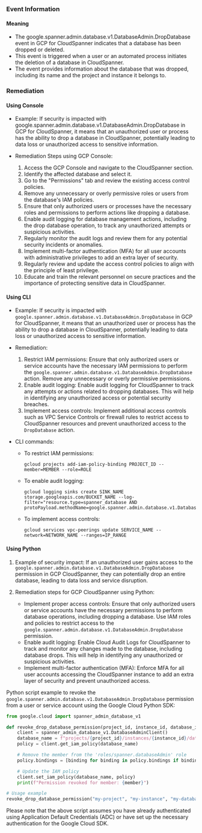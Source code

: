 
### Event Information

#### Meaning

- The google.spanner.admin.database.v1.DatabaseAdmin.DropDatabase event in GCP for CloudSpanner indicates that a database has been dropped or deleted.
- This event is triggered when a user or an automated process initiates the deletion of a database in CloudSpanner.
- The event provides information about the database that was dropped, including its name and the project and instance it belongs to.

### Remediation

#### Using Console

- Example: If security is impacted with google.spanner.admin.database.v1.DatabaseAdmin.DropDatabase in GCP for CloudSpanner, it means that an unauthorized user or process has the ability to drop a database in CloudSpanner, potentially leading to data loss or unauthorized access to sensitive information.

- Remediation Steps using GCP Console:
  1. Access the GCP Console and navigate to the CloudSpanner section.
  2. Identify the affected database and select it.
  3. Go to the "Permissions" tab and review the existing access control policies.
  4. Remove any unnecessary or overly permissive roles or users from the database's IAM policies.
  5. Ensure that only authorized users or processes have the necessary roles and permissions to perform actions like dropping a database.
  6. Enable audit logging for database management actions, including the drop database operation, to track any unauthorized attempts or suspicious activities.
  7. Regularly monitor the audit logs and review them for any potential security incidents or anomalies.
  8. Implement multi-factor authentication (MFA) for all user accounts with administrative privileges to add an extra layer of security.
  9. Regularly review and update the access control policies to align with the principle of least privilege.
  10. Educate and train the relevant personnel on secure practices and the importance of protecting sensitive data in CloudSpanner.

#### Using CLI

- Example: If security is impacted with `google.spanner.admin.database.v1.DatabaseAdmin.DropDatabase` in GCP for CloudSpanner, it means that an unauthorized user or process has the ability to drop a database in CloudSpanner, potentially leading to data loss or unauthorized access to sensitive information.

- Remediation:
  1. Restrict IAM permissions: Ensure that only authorized users or service accounts have the necessary IAM permissions to perform the `google.spanner.admin.database.v1.DatabaseAdmin.DropDatabase` action. Remove any unnecessary or overly permissive permissions.
  2. Enable audit logging: Enable audit logging for CloudSpanner to track any attempts or actions related to dropping databases. This will help in identifying any unauthorized access or potential security breaches.
  3. Implement access controls: Implement additional access controls such as VPC Service Controls or firewall rules to restrict access to CloudSpanner resources and prevent unauthorized access to the `DropDatabase` action.

- CLI commands:
  - To restrict IAM permissions:
    ```
    gcloud projects add-iam-policy-binding PROJECT_ID --member=MEMBER --role=ROLE
    ```
  - To enable audit logging:
    ```
    gcloud logging sinks create SINK_NAME storage.googleapis.com/BUCKET_NAME --log-filter="resource.type=spanner_database AND protoPayload.methodName=google.spanner.admin.database.v1.DatabaseAdmin.DropDatabase"
    ```
  - To implement access controls:
    ```
    gcloud services vpc-peerings update SERVICE_NAME --network=NETWORK_NAME --ranges=IP_RANGE
    ```

#### Using Python

1. Example of security impact: If an unauthorized user gains access to the `google.spanner.admin.database.v1.DatabaseAdmin.DropDatabase` permission in GCP CloudSpanner, they can potentially drop an entire database, leading to data loss and service disruption.

2. Remediation steps for GCP CloudSpanner using Python:
   - Implement proper access controls: Ensure that only authorized users or service accounts have the necessary permissions to perform database operations, including dropping a database. Use IAM roles and policies to restrict access to the `google.spanner.admin.database.v1.DatabaseAdmin.DropDatabase` permission.
   - Enable audit logging: Enable Cloud Audit Logs for CloudSpanner to track and monitor any changes made to the database, including database drops. This will help in identifying any unauthorized or suspicious activities.
   - Implement multi-factor authentication (MFA): Enforce MFA for all user accounts accessing the CloudSpanner instance to add an extra layer of security and prevent unauthorized access.

Python script example to revoke the `google.spanner.admin.database.v1.DatabaseAdmin.DropDatabase` permission from a user or service account using the Google Cloud Python SDK:

```python
from google.cloud import spanner_admin_database_v1

def revoke_drop_database_permission(project_id, instance_id, database_id, member):
    client = spanner_admin_database_v1.DatabaseAdminClient()
    database_name = f"projects/{project_id}/instances/{instance_id}/databases/{database_id}"
    policy = client.get_iam_policy(database_name)

    # Remove the member from the 'roles/spanner.databaseAdmin' role
    policy.bindings = [binding for binding in policy.bindings if binding.role != 'roles/spanner.databaseAdmin' or member not in binding.members]

    # Update the IAM policy
    client.set_iam_policy(database_name, policy)
    print(f"Permission revoked for member: {member}")

# Usage example
revoke_drop_database_permission("my-project", "my-instance", "my-database", "user:example@example.com")
```

Please note that the above script assumes you have already authenticated using Application Default Credentials (ADC) or have set up the necessary authentication for the Google Cloud SDK.

